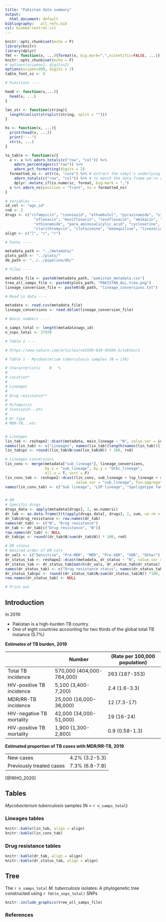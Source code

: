 ```yaml
---
title: "Pakistan data summary"
output:
  html_document: default
bibliography:   all_refs.bib
csl: biomed-central.csl
---
```


```r

knitr::opts_chunk$set(echo = F)
library(knitr)
library(dplyr)
fmt <- function(x, ...){format(x, big.mark=",",scientific=FALSE, ...)}
knitr::opts_chunk$set(echo = F)
# options(scipen=1, digits=2)
options(scipen=999, digits = 2)
table_font_sz <- 8

```

```r

# Functions ----

heaD <- function(x,...){
  head(x, ...)
}

len_str <- function(string){
  length(unlist(strsplit(string, split = "")))
}

hs <- function(x, ...){
  print(head(x, ...))
  print("---")
  str(x, ...)
}

to_table <- function(x){
  x <- x %>% adorn_totals(c("row", "col")) %>%
    adorn_percentages(c("row")) %>%
    adorn_pct_formatting(digits = 2)
  formatted_ns <- attr(x, "core") %>% # extract the tabyl's underlying Ns
    adorn_totals(c("row", "col")) %>% # to match the data.frame we're appending to
    dplyr::mutate_if(is.numeric, format, big.mark = ",")
  x %>% adorn_ns(position = "front", ns = formatted_ns)
}

```

```r

# Variables ----
id_col <- "wgs_id"
rnd <- 2
drugs <- c("rifampicin", "isoniazid", "ethambutol", "pyrazinamide", "streptomycin", 
             "ofloxacin", "moxifloxacin", "levofloxacin", "amikacin", "kanamycin", "capreomycin", "ciprofloxacin", "prothionamide", 
             "ethionamide", "para_aminosalicylic_acid", "cycloserine",
             "clarithromycin", "clofazimine", "bedaquiline", "linezolid", "rifabutin", "delamanid")
align <- c("l", "r", "r")

```

```r

# Paths ----

metadata_path <- "../metadata/"
plots_path <- "../plots/"
db_path <- "../../pipeline/db/"


```

```r

# Files ----

metadata_file <- paste0(metadata_path, "pakistan_metadata.csv")
tree_all_samps_file <- paste0(plots_path, "PAKISTAN_ALL.tree.png")
lineage_conversion_file <- paste0(db_path, "lineage_conversions.txt")

```

```r

# Read in data ----

metadata <- read.csv(metadata_file)
lineage_conversions <- read.delim(lineage_conversion_file)

```

```r

# Basic numbers ----

n_samps_total <- length(metadata$wgs_id)
n_snps_total <- 37970

```


```r

# Table 1 ----

# https://www.nature.com/articles/s41598-019-45566-5/tables/1

# Table 1 - Mycobacterium tuberculosis samples (N = 178)

# Characteristic	N	%
# 
# Location*
#   
# Lineages
# 
# Drug resistance**
# 
# Rifampicin
# Isoniazid...etc
# 
# Dr type
# MDR-TB...etc


# Lineages
lin_tab <- reshape2::dcast(metadata, main_lineage ~ "N", value.var = id_col, fun.aggregate = length)
names(lin_tab) <- c("Lineages", names(lin_tab)[length(names(lin_tab))])
lin_tab$pc <- round((lin_tab$N/sum(lin_tab$N)) * 100, rnd)

# Lineages conversions
lin_conv <- merge(metadata["sub_lineage"], lineage_conversions, 
                  by.x = "sub_lineage", by.y = "mtbc_lineage", 
                  all.x = T, sort = F)
lin_conv_tab <- reshape2::dcast(lin_conv, sub_lineage + lsp_lineage + spoligotype_family + rd_number ~ "N",
                                value.var = "sub_lineage", fun.aggregate = length)
names(lin_conv_tab) <- c("Sub lineage", "LSP lineage", "Spoligotype family", "RD number", "N")


# DR
# Specific drugs
drugs_data <- apply(metadata[drugs], 2, as.numeric)
dr_tab <- as.data.frame(t(t(apply(drugs_data[, drugs], 2, sum, na.rm = T))))
dr_tab$drug_resistance <- row.names(dr_tab)
names(dr_tab) <- c("N", "Drug resistance")
dr_tab <- dr_tab[c("Drug resistance", "N")]
row.names(dr_tab) <- NULL
dr_tab$pc <- round((dr_tab$N/sum(dr_tab$N)) * 100, rnd)

# DR status
# Desired order of DR cols
dr_vals <- c("Sensitive", "Pre-MDR", "MDR", "Pre-XDR", "XDR", "Other") 
dr_status_tab <- reshape2::dcast(metadata, dr_status ~ "N", value.var = id_col, fun.aggregate = length)
dr_status_tab <- dr_status_tab[match(dr_vals, dr_status_tab$dr_status), ]
names(dr_status_tab) <- c("Drug resistance status", names(dr_status_tab)[length(names(dr_status_tab))])
dr_status_tab$pc <- round((dr_status_tab$N/sum(dr_status_tab$N)) *100, rnd)
row.names(dr_status_tab) <- NULL

# Print out

```


## Introduction

In 2019: 

* Pakistan is a high-burden TB country.
* One of eight countries accounting for two thirds of the global total TB instance (5.7%)

**Estimates of TB burden, 2019**

| | Number | (Rate per 100,000 population) |
|-----------|-----------|-----------|
| Total TB incidence | 570,000 (404,000-764,000)	| 263 (187-353) |
| HIV-positive TB incidence |	5,100 (3,400-7,200)	| 2.4 (1.6-3.3) |
| MDR/RR-TB incidence | 25,000 (16,000-36,000) | 12 (7.3-17) |
| HIV-negative TB mortality |	42,000 (34,000-51,000) | 19 (16-24) | 
| HIV-positive TB mortality	| 1,900 (1,300-2,800)	| 0.9 (0.58-1.3) |

**Estimated proportion of TB cases with MDR/RR-TB, 2019**

|  |  |
|-----------|-----------|
| New cases |	4.2% (3.2-5.3) |
| Previously treated cases |	7.3% (6.8-7.8) |


[@WHO_2020]


## Tables

*Mycobacterium tuberculosis* samples (N = `r n_samps_total`)

### Lineages tables

```r

knitr::kable(lin_tab, align = align)
knitr::kable(lin_conv_tab)

```

### Drug resistance tables

```r

knitr::kable(dr_tab, align = align)
knitr::kable(dr_status_tab, align = align)

```


## Tree

The `r n_samps_total` *M. tuberculosis* isolates: A phylogenetic tree constructed using `r fmt(n_snps_total)` SNPs

```r

knitr::include_graphics(tree_all_samps_file)

```


### References













